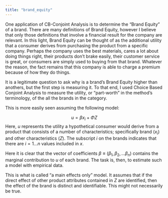 ```yaml
---
title: "brand_equity"
---
```


One application of CB-Conjoint Analysis is to determine the "Brand Equity" of a brand. There are many definitions of Brand Equity, however I believe that only those definitions that involve a financial result for the company are relevant. In this light, Brand Equity can be thought of as the additional utility that a consumer derives from purchasing the product from a specific company. Perhaps the company uses the best materials, cares a lot about doing things right, their products don't brake easily, their customer service is great, or consumers are simply used to buying from that brand. Whatever the reason, the fact remains that this company is able to charge a premium because of how they do things. 

It is a legitimate question to ask why is a brand's Brand Equity higher than anothers, but the first step is measuring it. To that end, I used Choice Based Conjoint Analysis to measure the utility, or "part-worth" in the method's terminology, of the all the brands in the category. 

This is more easily seen assuming the following model: 

$$ u= \beta x_i + \Phi Z  $$ 
Here, $u$ represents the utility a hypothetical consumer would derive from a product that consists of a number of characteristics; specifically brand $(x_i)$ and other characteristics $(Z)$. The subscript  $i$ on the brands indicates that there are $i = 1 ... n$ values included in $x$. 

Here it is clear that the vector of coefficients $\beta \equiv (\beta_1, \beta_2, ... \beta_n)$ contains the marginal contribution to $u$ of each brand. The task is, then, to estimate such a model with empirical data.

This is what is called "a main effects only" model. It assumes that if the direct effect of other product attributes contained in $Z$ are identified, then the effect of the brand is distinct and identifiable. This might not necessarily be true. 